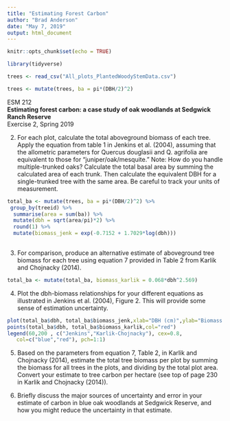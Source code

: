 ```yaml
---
title: "Estimating Forest Carbon"
author: "Brad Anderson"
date: "May 7, 2019"
output: html_document
---
```


```r
knitr::opts_chunk$set(echo = TRUE)
```

```r
library(tidyverse)

trees <- read_csv("All_plots_PlantedWoodyStemData.csv")

trees <- mutate(trees, ba = pi*(DBH/2)^2)
```


ESM 212  
**Estimating forest carbon: a case study of oak woodlands at Sedgwick Ranch Reserve**  
Exercise 2, Spring 2019

2) For each plot, calculate the total aboveground biomass of each tree. Apply the equation from table 1 in Jenkins et al. (2004), assuming that the allometric parameters for Quercus douglasii and Q. agrifolia are equivalent to those for “juniper/oak/mesquite.” 
Note: How do you handle multiple-trunked oaks? Calculate the total basal area by summing the calculated area of each trunk. Then calculate the equivalent DBH for a single-trunked tree with the same area. Be careful to track your units of measurement.

```r

total_ba <- mutate(trees, ba = pi*(DBH/2)^2) %>% 
 group_by(treeid) %>%
  summarise(area = sum(ba)) %>% 
  mutate(dbh = sqrt(area/pi)*2) %>% 
  round(1) %>% 
  mutate(biomass_jenk = exp(-0.7152 + 1.7029*log(dbh)))
  

```


3) For comparison, produce an alternative estimate of aboveground tree biomass for each tree using equation 7 provided in Table 2 from Karlik and Chojnacky (2014).

```r

total_ba <- mutate(total_ba, biomass_karlik = 0.068*dbh^2.569)
```


4) Plot the dbh-biomass relationships for your different equations as illustrated in Jenkins et al. (2004), Figure 2. This will provide some sense of estimation uncertainty.

```r
plot(total_ba$dbh, total_ba$biomass_jenk,xlab="DBH (cm)",ylab="Biomass (kg)", col="blue")
points(total_ba$dbh, total_ba$biomass_karlik,col="red")
legend(60,200 , c("Jenkins","Karlik-Chojnacky"), cex=0.8, 
   col=c("blue","red"), pch=1:1)
```


5) Based on the parameters from equation 7, Table 2, in Karlik and Chojnacky (2014), estimate the total tree biomass per plot by summing the biomass for all trees in the plots, and dividing by the total plot area. Convert your estimate to tree carbon per hectare (see top of page 230 in Karlik and Chojnacky (2014)).

6) Briefly discuss the major sources of uncertainty and error in your estimate of carbon in blue oak woodlands at Sedgwick Reserve, and how you might reduce the uncertainty in that estimate.


